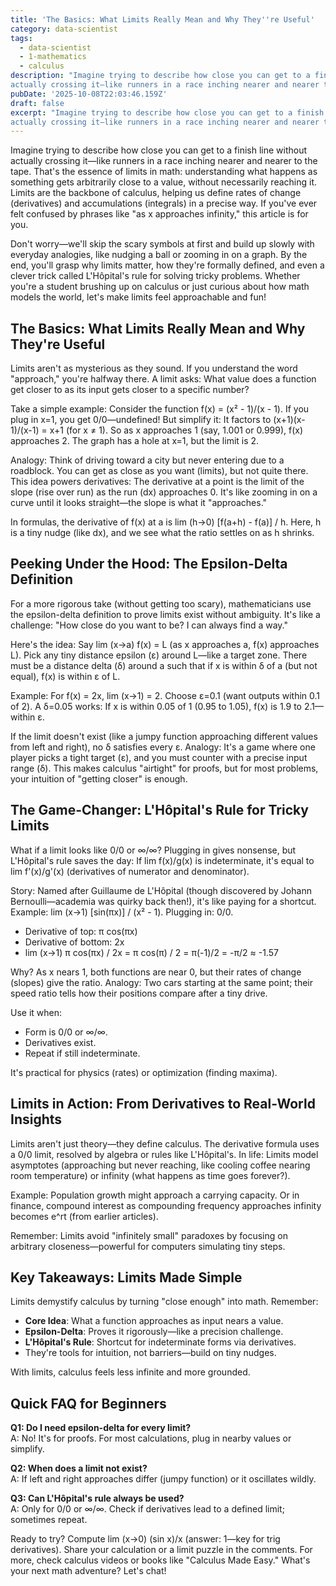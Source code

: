 ```yaml
---
title: 'The Basics: What Limits Really Mean and Why They''re Useful'
category: data-scientist
tags:
  - data-scientist
  - 1-mathematics
  - calculus
description: "Imagine trying to describe how close you can get to a finish line without
actually crossing it—like runners in a race inching nearer and nearer to the..."
pubDate: '2025-10-08T22:03:46.159Z'
draft: false
excerpt: "Imagine trying to describe how close you can get to a finish line without
actually crossing it—like runners in a race inching nearer and nearer to the..."
---
```


Imagine trying to describe how close you can get to a finish line without actually crossing it—like runners in a race inching nearer and nearer to the tape. That's the essence of limits in math: understanding what happens as something gets arbitrarily close to a value, without necessarily reaching it. Limits are the backbone of calculus, helping us define rates of change (derivatives) and accumulations (integrals) in a precise way. If you've ever felt confused by phrases like "as x approaches infinity," this article is for you.

Don't worry—we'll skip the scary symbols at first and build up slowly with everyday analogies, like nudging a ball or zooming in on a graph. By the end, you'll grasp why limits matter, how they're formally defined, and even a clever trick called L'Hôpital's rule for solving tricky problems. Whether you're a student brushing up on calculus or just curious about how math models the world, let's make limits feel approachable and fun!

## The Basics: What Limits Really Mean and Why They're Useful

Limits aren't as mysterious as they sound. If you understand the word "approach," you're halfway there. A limit asks: What value does a function get closer to as its input gets closer to a specific number?

Take a simple example: Consider the function f(x) = (x² - 1)/(x - 1). If you plug in x=1, you get 0/0—undefined! But simplify it: It factors to (x+1)(x-1)/(x-1) = x+1 (for x ≠ 1). So as x approaches 1 (say, 1.001 or 0.999), f(x) approaches 2. The graph has a hole at x=1, but the limit is 2.

Analogy: Think of driving toward a city but never entering due to a roadblock. You can get as close as you want (limits), but not quite there. This idea powers derivatives: The derivative at a point is the limit of the slope (rise over run) as the run (dx) approaches 0. It's like zooming in on a curve until it looks straight—the slope is what it "approaches."

In formulas, the derivative of f(x) at a is lim (h→0) [f(a+h) - f(a)] / h. Here, h is a tiny nudge (like dx), and we see what the ratio settles on as h shrinks.

## Peeking Under the Hood: The Epsilon-Delta Definition

For a more rigorous take (without getting too scary), mathematicians use the epsilon-delta definition to prove limits exist without ambiguity. It's like a challenge: "How close do you want to be? I can always find a way."

Here's the idea: Say lim (x→a) f(x) = L (as x approaches a, f(x) approaches L). Pick any tiny distance epsilon (ε) around L—like a target zone. There must be a distance delta (δ) around a such that if x is within δ of a (but not equal), f(x) is within ε of L.

Example: For f(x) = 2x, lim (x→1) = 2. Choose ε=0.1 (want outputs within 0.1 of 2). A δ=0.05 works: If x is within 0.05 of 1 (0.95 to 1.05), f(x) is 1.9 to 2.1—within ε.

If the limit doesn't exist (like a jumpy function approaching different values from left and right), no δ satisfies every ε. Analogy: It's a game where one player picks a tight target (ε), and you must counter with a precise input range (δ). This makes calculus "airtight" for proofs, but for most problems, your intuition of "getting closer" is enough.

## The Game-Changer: L'Hôpital's Rule for Tricky Limits

What if a limit looks like 0/0 or ∞/∞? Plugging in gives nonsense, but L'Hôpital's rule saves the day: If lim f(x)/g(x) is indeterminate, it's equal to lim f'(x)/g'(x) (derivatives of numerator and denominator).

Story: Named after Guillaume de L'Hôpital (though discovered by Johann Bernoulli—academia was quirky back then!), it's like paying for a shortcut. Example: lim (x→1) [sin(πx)] / (x² - 1). Plugging in: 0/0.

- Derivative of top: π cos(πx)
- Derivative of bottom: 2x
- lim (x→1) π cos(πx) / 2x = π cos(π) / 2 = π(-1)/2 = -π/2 ≈ -1.57

Why? As x nears 1, both functions are near 0, but their rates of change (slopes) give the ratio. Analogy: Two cars starting at the same point; their speed ratio tells how their positions compare after a tiny drive.

Use it when:

- Form is 0/0 or ∞/∞.
- Derivatives exist.
- Repeat if still indeterminate.

It's practical for physics (rates) or optimization (finding maxima).

## Limits in Action: From Derivatives to Real-World Insights

Limits aren't just theory—they define calculus. The derivative formula uses a 0/0 limit, resolved by algebra or rules like L'Hôpital's. In life: Limits model asymptotes (approaching but never reaching, like cooling coffee nearing room temperature) or infinity (what happens as time goes forever?).

Example: Population growth might approach a carrying capacity. Or in finance, compound interest as compounding frequency approaches infinity becomes e^rt (from earlier articles).

Remember: Limits avoid "infinitely small" paradoxes by focusing on arbitrary closeness—powerful for computers simulating tiny steps.

## Key Takeaways: Limits Made Simple

Limits demystify calculus by turning "close enough" into math. Remember:

- **Core Idea**: What a function approaches as input nears a value.
- **Epsilon-Delta**: Proves it rigorously—like a precision challenge.
- **L'Hôpital's Rule**: Shortcut for indeterminate forms via derivatives.
- They're tools for intuition, not barriers—build on tiny nudges.

With limits, calculus feels less infinite and more grounded.

## Quick FAQ for Beginners

**Q1: Do I need epsilon-delta for every limit?**  
A: No! It's for proofs. For most calculations, plug in nearby values or simplify.

**Q2: When does a limit not exist?**  
A: If left and right approaches differ (jumpy function) or it oscillates wildly.

**Q3: Can L'Hôpital's rule always be used?**  
A: Only for 0/0 or ∞/∞. Check if derivatives lead to a defined limit; sometimes repeat.

Ready to try? Compute lim (x→0) (sin x)/x (answer: 1—key for trig derivatives). Share your calculation or a limit puzzle in the comments. For more, check calculus videos or books like "Calculus Made Easy." What's your next math adventure? Let's chat!
